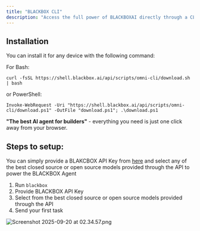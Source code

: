 ```yaml
---
title: "BLACKBOX CLI"
description: "Access the full power of BLACKBOXAI directly through a CLI"
---
```


## Installation

You can install it for any device with the following command:

For Bash:

```
curl -fsSL https://shell.blackbox.ai/api/scripts/omni-cli/download.sh | bash
```

or PowerShell:

```
Invoke-WebRequest -Uri "https://shell.blackbox.ai/api/scripts/omni-cli/download.ps1" -OutFile "download.ps1"; .\download.ps1
```

**"The best AI agent for builders"** - everything you need is just one click away from your browser.

## Steps to setup:

You can simply provide a BLAKCBOX API Key from [here](https://www.blackbox.ai/dashboard) and select any of the best closed source or open source models provided through the API to power the BLACKBOX Agent

1. Run `blackbox`
2. Provide BLACKBOX API Key
3. Select from the best closed source or open source models provided through the API
4. Send your first task

<img
  src="/images/Screenshot2025-09-20at02.34.57.png"
  alt="Screenshot 2025-09-20 at 02.34.57.png"
  title="Screenshot 2025-09-20 at 02.34.57.png"
  className="mx-auto"
/>
